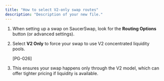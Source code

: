 ```yaml
---
title: "How to select V2-only swap routes"
description: "Description of your new file."
---
```


1. When setting up a swap on SaucerSwap, look for the **Routing Options** button (or advanced settings).
2. Select **V2 Only** to force your swap to use V2 concentrated liquidity pools.

   [PG-026]
3. This ensures your swap happens only through the V2 model, which can offer tighter pricing if liquidity is available.